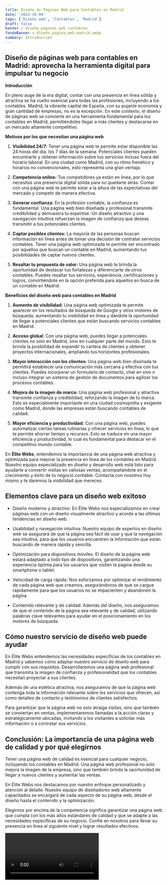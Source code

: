 ```yaml
---
title: Diseño de Páginas Web para Contables en Madrid
date: '2023-10-04'
tags: ['Diseño web', 'Contables', 'Madrid']
draft: false
banner : diseño_paginas_web_contables
fondoBanner : diseño_pagina_web_madrid.webp
summary: Introducción
---
```


## Diseño de páginas web para contables en Madrid: aprovecha la herramienta digital para impulsar tu negocio

**Introducción**

En pleno auge de la era digital, contar con una presencia en línea sólida y atractiva se ha vuelto esencial para todas las profesiones, incluyendo a los contables. Madrid, la vibrante capital de España, con su pujante economía y gran cantidad de empresas, no es la excepción. En este contexto, el diseño de páginas web se convierte en una herramienta fundamental para los contables en Madrid, permitiéndoles llegar a más clientes y destacarse en un mercado altamente competitivo.

**Motivos por los que necesitan una página web**

1. **Visibilidad 24/7:** Tener una página web te permite estar disponible las 24 horas del día, los 7 días de la semana. Potenciales clientes pueden encontrarte y obtener información sobre tus servicios incluso fuera del horario laboral. En una ciudad como Madrid, con su ritmo frenético y horarios no convencionales, esto representa una gran ventaja.

2. **Competencia online:** Tus competidores ya están en línea, por lo que necesitas una presencia digital sólida para no quedarte atrás. Contar con una página web te permite estar a la altura de las expectativas del mercado y competir de manera efectiva.

3. **Generar confianza:** En la profesión contable, la confianza es fundamental. Una página web bien diseñada y profesional transmite credibilidad y demuestra tu expertise. Un diseño atractivo y una navegación intuitiva refuerzan la imagen de confianza que deseas transmitir a tus potenciales clientes.

4. **Captar posibles clientes:** La mayoría de las personas buscan información en línea antes de tomar una decisión de contratar servicios contables. Tener una página web optimizada te permite ser encontrado por aquellos que buscan un contable en Madrid, aumentando tus posibilidades de captar nuevos clientes.

5. **Resaltar tu propuesta de valor:** Una página web te brinda la oportunidad de destacar tus fortalezas y diferenciarte de otros contables. Puedes resaltar tus servicios, experiencia, certificaciones y logros, convirtiéndote en la opción preferida para aquellos en busca de un contable en Madrid.

**Beneficios del diseño web para contables en Madrid**

1. **Aumento de visibilidad:** Una página web optimizada te permite aparecer en los resultados de búsqueda de Google y otros motores de búsqueda, aumentando tu visibilidad en línea y dándote la oportunidad de llegar a potenciales clientes que están buscando servicios contables en Madrid.

2. **Acceso global:** Con una página web, puedes llegar a potenciales clientes no solo en Madrid, sino en cualquier parte del mundo. Esto te brinda la posibilidad de expandir tu cartera de clientes y obtener proyectos internacionales, ampliando tus horizontes profesionales.

3. **Mayor interacción con los clientes:** Una página web bien diseñada te permitirá establecer una comunicación más cercana y efectiva con tus clientes. Puedes incorporar un formulario de contacto, chat en vivo o incluso integrar un sistema de gestión de documentos para agilizar los procesos contables.

4. **Mejora de la imagen de marca:** Una página web profesional y atractiva transmite confianza y credibilidad, reforzando la imagen de tu marca. Esto es especialmente importante en una ciudad cosmopolita y exigente como Madrid, donde las empresas están buscando contables de calidad.

5. **Mayor eficiencia y productividad:** Con una página web, puedes automatizar ciertas tareas rutinarias y ofrecer servicios en línea, lo que te permite ahorrar tiempo y recursos. Esto se traduce en una mayor eficiencia y productividad, lo cual es fundamental para destacar en el competitivo mundo contable.

En **Élite Webs**, entendemos la importancia de una página web atractiva y optimizada para mejorar la presencia en línea de los contables en Madrid. Nuestro equipo especializado en diseño y desarrollo web está listo para ayudarte a convertir visitas en valiosas ventas, acompañándote en el crecimiento y éxito de tu negocio contable. Contacta con nosotros hoy mismo y te daremos la visibilidad que mereces.

<GifSeo />

<Cta />

## Elementos clave para un diseño web exitoso

- Diseño moderno y atractivo: En Élite Webs nos especializamos en crear páginas web con un diseño visualmente atractivo y acorde a las últimas tendencias en diseño web.

- Usabilidad y navegación intuitiva: Nuestro equipo de expertos en diseño web se asegurará de que la página sea fácil de usar y que la navegación sea intuitiva, para que los usuarios encuentren la información que están buscando de manera rápida y sencilla.

- Optimización para dispositivos móviles: El diseño de la página web estará adaptado a todo tipo de dispositivos, garantizando una experiencia óptima para los usuarios que visiten la página desde su smartphone o tablet.

- Velocidad de carga rápida: Nos esforzamos por optimizar el rendimiento de cada página web que creamos, asegurándonos de que se cargue rápidamente para que los usuarios no se impacienten y abandonen la página.

- Contenido relevante y de calidad: Además del diseño, nos aseguramos de que el contenido de la página sea relevante y de calidad, utilizando palabras clave relevantes para ayudar en el posicionamiento en los motores de búsqueda.

## Cómo nuestro servicio de diseño web puede ayudar

En Élite Webs entendemos las necesidades específicas de los contables en Madrid y sabemos cómo adaptar nuestro servicio de diseño web para cumplir con sus requisitos. Desarrollaremos una página web profesional que transmita la imagen de confianza y profesionalidad que los contables necesitan proyectar a sus clientes.

Además de una estética atractiva, nos aseguramos de que la página web contenga toda la información relevante sobre los servicios que ofrecen, así como detalles de contacto y testimonios de clientes satisfechos.

Para garantizar que la página web no solo atraiga visitas, sino que también se conviertan en ventas, implementaremos llamadas a la acción claras y estratégicamente ubicadas, invitando a los visitantes a solicitar más información o a contratar sus servicios.

## Conclusión: La importancia de una página web de calidad y por qué elegirnos

Tener una página web de calidad es esencial para cualquier negocio, incluyendo los contables en Madrid. Una página web profesional no solo mejora la imagen de la empresa, sino que también brinda la oportunidad de llegar a nuevos clientes y aumentar las ventas.

En Élite Webs nos destacamos por nuestro enfoque personalizado y atención al detalle. Nuestro equipo de diseñadores web altamente capacitados se encargará de cada aspecto de su página web, desde el diseño hasta el contenido y la optimización.

Elegirnos por encima de la competencia significa garantizar una página web que cumpla con los más altos estándares de calidad y que se adapte a las necesidades específicas de su negocio. Confíe en nosotros para llevar su presencia en línea al siguiente nivel y lograr resultados efectivos.

<Video />

<CtaBot job='Contables' city='Madrid'/>

<Gmaps query='Madrid+españa+maps' />